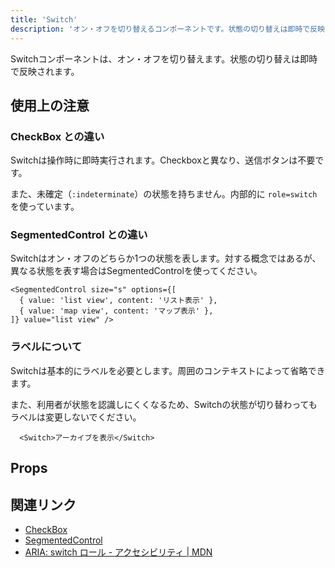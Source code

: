 ```yaml
---
title: 'Switch'
description: 'オン・オフを切り替えるコンポーネントです。状態の切り替えは即時で反映されます。'
---
```



Switchコンポーネントは、オン・オフを切り替えます。状態の切り替えは即時で反映されます。

<ComponentStory name="Switch" />

## 使用上の注意

### CheckBox との違い

Switchは操作時に即時実行されます。Checkboxと異なり、送信ボタンは不要です。

また、未確定（`:indeterminate`）の状態を持ちません。内部的に `role=switch` を使っています。

### SegmentedControl との違い

Switchはオン・オフのどちらか1つの状態を表します。対する概念ではあるが、異なる状態を表す場合はSegmentedControlを使ってください。

```tsx editable
<SegmentedControl size="s" options={[
  { value: 'list view', content: 'リスト表示' },
  { value: 'map view', content: 'マップ表示' },
]} value="list view" />
```

### ラベルについて

Switchは基本的にラベルを必要とします。周囲のコンテキストによって省略できます。

また、利用者が状態を認識しにくくなるため、Switchの状態が切り替わってもラベルは変更しないでください。

```tsx editable
  <Switch>アーカイブを表示</Switch>
```

## Props

<ComponentPropsTable name="Switch" />

## 関連リンク

* [CheckBox](/products/components/check-box/)
* [SegmentedControl](/products/components/segmented-control/)
* [ARIA: switch ロール - アクセシビリティ | MDN](https://developer.mozilla.org/ja/docs/Web/Accessibility/ARIA/Roles/switch_role)

